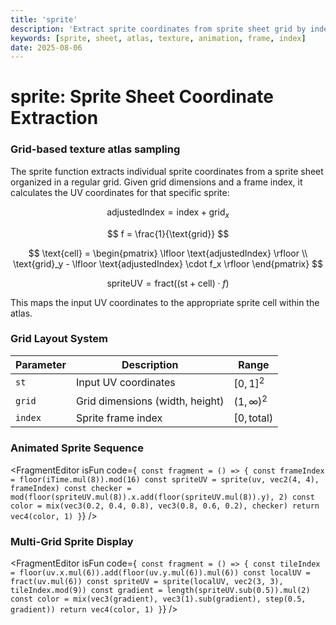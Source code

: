 ```yaml
---
title: 'sprite'
description: 'Extract sprite coordinates from sprite sheet grid by index'
keywords: [sprite, sheet, atlas, texture, animation, frame, index]
date: 2025-08-06
---
```



# sprite: Sprite Sheet Coordinate Extraction

### Grid-based texture atlas sampling

The sprite function extracts individual sprite coordinates from a sprite sheet organized in a regular grid. Given grid dimensions and a frame index, it calculates the UV coordinates for that specific sprite:

$$
\text{adjustedIndex} = \text{index} + \text{grid}_x
$$

$$
f = \frac{1}{\text{grid}}
$$

$$
\text{cell} = \begin{pmatrix}
\lfloor \text{adjustedIndex} \rfloor \\
\text{grid}_y - \lfloor \text{adjustedIndex} \cdot f_x \rfloor
\end{pmatrix}
$$

$$
\text{spriteUV} = \text{fract}((\text{st} + \text{cell}) \cdot f)
$$

This maps the input UV coordinates to the appropriate sprite cell within the atlas.

### Grid Layout System

| Parameter | Description                     | Range               |
| --------- | ------------------------------- | ------------------- |
| `st`      | Input UV coordinates            | $[0,1]^2$           |
| `grid`    | Grid dimensions (width, height) | $(1, \infty)^2$     |
| `index`   | Sprite frame index              | $[0, \text{total})$ |

### Animated Sprite Sequence

<FragmentEditor
        isFun
        code={`
const fragment = () => {
        const frameIndex = floor(iTime.mul(8)).mod(16)
        const spriteUV = sprite(uv, vec2(4, 4), frameIndex)
        const checker = mod(floor(spriteUV.mul(8)).x.add(floor(spriteUV.mul(8)).y), 2)
        const color = mix(vec3(0.2, 0.4, 0.8), vec3(0.8, 0.6, 0.2), checker)
        return vec4(color, 1)
}`}
/>

### Multi-Grid Sprite Display

<FragmentEditor
        isFun
        code={`
const fragment = () => {
        const tileIndex = floor(uv.x.mul(6)).add(floor(uv.y.mul(6)).mul(6))
        const localUV = fract(uv.mul(6))
        const spriteUV = sprite(localUV, vec2(3, 3), tileIndex.mod(9))
        const gradient = length(spriteUV.sub(0.5)).mul(2)
        const color = mix(vec3(gradient), vec3(1).sub(gradient), step(0.5, gradient))
        return vec4(color, 1)
}`}
/>

